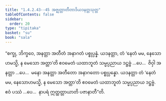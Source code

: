 ```yaml
---
title: "1.4.2.43--45 အဇ္ဈတ္တာတီတာဒိယဒနတ္တသုတ္တ"
tableOfContents: false
sidebar:
  order: 20
type: "tipitaka"
basket: "su"
book: "sala"
---
```



<DynamicBreadcrumb />

<Division number="210--212" book="sala">

<Paragraph number="910" book="sala">
“စက္ခု, ဘိက္ခဝေ, အနတ္တာ အတီတံ အနာဂတံ ပစ္စုပ္ပန္နံ. ယဒနတ္တာ, တံ ‘နေတံ မမ, နေသောဟမသ္မိ, န မေသော အတ္တာ’တိ ဧဝမေတံ ယထာဘူတံ သမ္မပ္ပညာယ ဒဋ္ဌဗ္ဗံ …ပေ…  ဇိဝှါ အနတ္တာ …ပေ…  မနော အနတ္တာ အတီတော အနာဂတော ပစ္စုပ္ပန္နော. ယဒနတ္တာ တံ ‘နေတံ မမ, နေသောဟမသ္မိ, န မေသော အတ္တာ’တိ ဧဝမေတံ ယထာဘူတံ သမ္မပ္ပညာယ ဒဋ္ဌဗ္ဗံ. ဧဝံ ပဿံ …ပေ…  နာပရံ ဣတ္ထတ္တာယာတိ ပဇာနာတီ”တိ.
</Paragraph>
</Division>
